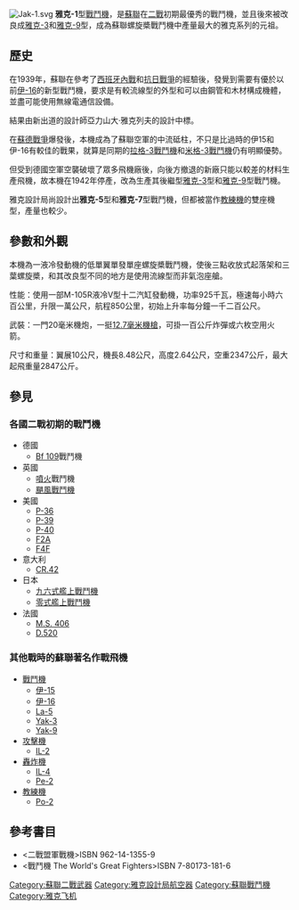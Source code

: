 {{infobox Aircraft
  |name = 雅克-1
  |type = 战斗机
  |designer = [[亞歷山大·謝爾蓋耶維奇·雅科夫列夫|亞力山大·雅克列夫]]
  |manufacturer = [[雅克列夫|雅克设计局]]
  |image = File:Yak-1 fighters in 1941.jpg
  |introduced = 1940年 
  |primary user = {{USSR}}
  |produced = 1941-1942
  |number built = 8700架 ，全系列超過36000
  |variants with their own articles = [[Yak-3|Yak-3]]和[[Yak-9|Yak-9]]}}
[[File:Jak-1.svg|thumb]]
'''雅克-1'''型[[戰鬥機|戰鬥機]]，是[[蘇聯|蘇聯]]在[[二戰|二戰]]初期最優秀的戰鬥機，並且後來被改良成[[雅克-3|雅克-3]]和[[雅克-9|雅克-9]]型，成為蘇聯螺旋槳戰鬥機中產量最大的雅克系列的元祖。

== 歷史 ==

在1939年，蘇聯在參考了[[西班牙內戰|西班牙內戰]]和[[抗日戰爭|抗日戰爭]]的經驗後，發覺到需要有優於以前[[伊-16|伊-16]]的新型戰鬥機，要求是有較流線型的外型和可以由鋼管和木材構成機體，並盡可能使用無線電通信設備。

結果由新出道的設計師亞力山大·雅克列夫的設計中標。

在[[蘇德戰爭|蘇德戰爭]]爆發後，本機成為了蘇聯空軍的中流砥柱，不只是比過時的伊15和伊-16有較佳的戰果，就算是同期的[[拉格-3戰鬥機|拉格-3戰鬥機]]和[[米格-3戰鬥機|米格-3戰鬥機]]仍有明顯優勢。

但受到德國空軍空襲破壞了眾多飛機廠後，向後方撤退的新廠只能以較差的材料生產飛機，故本機在1942年停產，改為生產其後繼型[[雅克-3|雅克-3]]型和[[雅克-9|雅克-9]]型戰鬥機。

雅克設計局尚設計出'''雅克-5'''型和'''雅克-7'''型戰鬥機，但都被當作[[教練機|教練機]]的雙座機型，產量也較少。

== 參數和外觀 ==

本機為一液冷發動機的低單翼單發單座螺旋槳戰鬥機，使後三點收放式起落架和三葉螺旋槳，和其改良型不同的地方是使用流線型而非氣泡座艙。

性能：使用一部M-105R液冷V型十二汽缸發動機，功率925千瓦，極速每小時六百公里，升限一萬公尺，航程850公里，初始上升率每分鐘一千二百公尺。

武裝：一門20毫米機炮，一挺[[UB航空機槍|12.7毫米機槍]]，可掛一百公斤炸彈或六枚空用火箭。

尺寸和重量：翼展10公尺，機長8.48公尺，高度2.64公尺，空重2347公斤，最大起飛重量2847公斤。

== 參見 ==

=== 各國二戰初期的戰鬥機 ===

* 德國
** [[Bf_109|Bf 109]]戰鬥機
* 英國
** [[噴火|噴火]]戰鬥機
** [[颶風戰鬥機|颶風戰鬥機]]
* 美國
** [[P-36|P-36]]
** [[P-39|P-39]]
** [[P-40|P-40]]
** [[F2A戰鬥機|F2A]]
** [[F4F戰鬥機|F4F]]
* 意大利
** [[CR.42|CR.42]]
* 日本
** [[九六式艦上戰鬥機|九六式艦上戰鬥機]]
** [[零式艦上戰鬥機|零式艦上戰鬥機]]
* 法國
** [[M.S._406|M.S. 406]]
** [[D.520|D.520]]

=== 其他戰時的蘇聯著名作戰飛機 ===

* [[戰鬥機|戰鬥機]]
** [[伊-15|伊-15]]
** [[伊-16|伊-16]]
** [[La-5|La-5]]
** [[Yak-3|Yak-3]]
** [[Yak-9|Yak-9]]
* [[攻擊機|攻擊機]]
** [[IL-2|IL-2]]
* [[轟炸機|轟炸機]]
** [[IL-4|IL-4]]
** [[Pe-2|Pe-2]]
* [[教練機|教練機]]
** [[Po-2|Po-2]]

== 參考書目 ==
{{refbegin}}
*<二戰盟軍戰機>ISBN 962-14-1355-9
*<戰鬥機 The World's Great Fighters>ISBN 7-80173-181-6
{{refend}}

{{Yakovlev aircraft}}

[[Category:蘇聯二戰武器|Category:蘇聯二戰武器]]
[[Category:雅克設計局航空器|Category:雅克設計局航空器]]
[[Category:蘇聯戰鬥機|Category:蘇聯戰鬥機]]
[[Category:雅克飞机|Category:雅克飞机]]